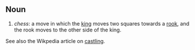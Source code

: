 ==Noun==

#''chess'': a move in which the [[king]] moves two squares towards a [[rook]], and the rook moves to the other side of the king.

See also the Wikpedia article on [[en:Castling|castling]].